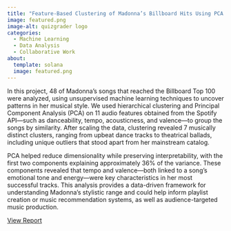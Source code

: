 ```yaml
---
title: "Feature-Based Clustering of Madonna’s Billboard Hits Using PCA and Hierarchical Methods"
image: featured.png
image-alt: quizgrader logo
categories:
  - Machine Learning
  - Data Analysis
  - Collaborative Work
about:
  template: solana
  image: featured.png
---
```


In this project, 48 of Madonna’s songs that reached the Billboard Top 100 were analyzed, using unsupervised machine learning techniques to uncover patterns in her musical style. We used hierarchical clustering and Principal Component Analysis (PCA) on 11 audio features obtained from the Spotify API—such as danceability, tempo, acousticness, and valence—to group the songs by similarity. After scaling the data, clustering revealed 7 musically distinct clusters, ranging from upbeat dance tracks to theatrical ballads, including unique outliers that stood apart from her mainstream catalog.

PCA helped reduce dimensionality while preserving interpretability, with the first two components explaining approximately 36% of the variance. These components revealed that tempo and valence—both linked to a song’s emotional tone and energy—were key characteristics in her most successful tracks. This analysis provides a data-driven framework for understanding Madonna’s stylistic range and could help inform playlist creation or music recommendation systems, as well as audience-targeted music production.

[View Report](group_assignment_3.html){target="_blank"}
